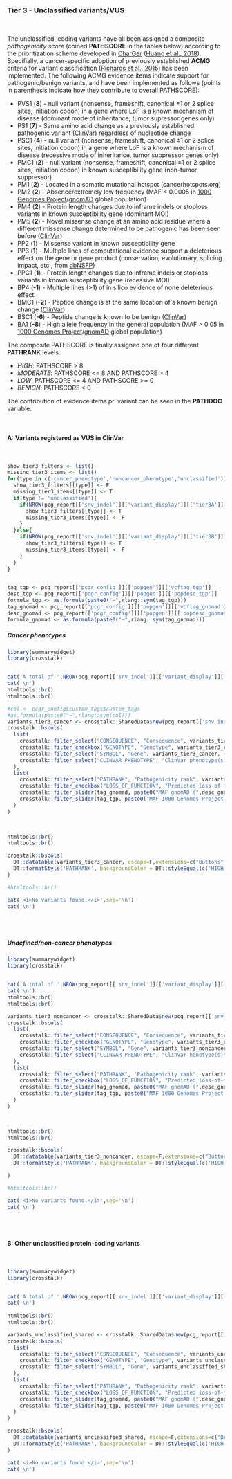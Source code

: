 ### Tier 3 - Unclassified variants/VUS 

<br>

The unclassified, coding variants have all been assigned a composite <i>pathogenicity score</i> (coined <b>PATHSCORE</b> in the tables below) according to the prioritization scheme developed in [CharGer](https://github.com/ding-lab/charger/) ([Huang et al., 2018](https://www.ncbi.nlm.nih.gov/pubmed/29625052)). Specifially, a cancer-specific adoption of previously established <b>ACMG</b> criteria for variant classification ([Richards et al., 2015](https://www.ncbi.nlm.nih.gov/pubmed/25741868)) has been implemented. The following ACMG evidence items indicate support for pathogenic/benign variants, and have been implemented as follows (points in parenthesis indicate how they contribute to overall PATHSCORE):  

* PVS1 (<b>8</b>) - null variant (nonsense, frameshift, canonical ±1 or 2 splice sites, initiation codon) in a gene where LoF is a known mechanism of disease (dominant mode of inheritance, tumor supressor genes only)
* PS1 (<b>7</b>) - Same amino acid change as a previously established pathogenic variant ([ClinVar](https://www.ncbi.nlm.nih.gov/clinvar/)) regardless of nucleotide change
* PSC1 (<b>4</b>) - null variant (nonsense, frameshift, canonical ±1 or 2 splice sites, initiation codon) in a gene where LoF is a known mechanism of disease (recessive mode of inheritance, tumor suppressor genes only)
* PMC1 (<b>2</b>) - null variant (nonsense, frameshift, canonical ±1 or 2 splice sites, initiation codon) in known susceptibility gene (non-tumor suppressor)
* PM1 (<b>2</b>) - Located in a somatic mutational hotspot (cancerhotspots.org) 
* PM2 (<b>2</b>) - Absence/extremely low frequency (MAF < 0.0005 in [1000 Genomes Project](http://www.internationalgenome.org/)/[gnomAD](http://gnomad.broadinstitute.org/) global population)
* PM4 (<b>2</b>) - Protein length changes due to inframe indels or stoploss variants in known susceptibility gene (dominant MOI)
* PM5 (<b>2</b>) - Novel missense change at an amino acid residue where a different missense change determined to be pathogenic has been seen before ([ClinVar](https://www.ncbi.nlm.nih.gov/clinvar/))
* PP2 (<b>1</b>) - Missense variant in known susceptibility gene
* PP3 (<b>1</b>) - Multiple lines of computational evidence support a deleterious effect on the gene or gene product (conservation, evolutionary, splicing impact, etc., from [dbNSFP](https://sites.google.com/site/jpopgen/dbNSFP))
* PPC1 (<b>1</b>) - Protein length changes due to inframe indels or stoploss variants in known susceptibility gene (recessive MOI)
* BP4 (<b>-1</b>) - Multiple lines (>1) of in silico evidence of none deleterious effect.
* BMC1 (<b>-2</b>) - Peptide change is at the same location of a known benign change ([ClinVar](https://www.ncbi.nlm.nih.gov/clinvar/))
* BSC1 (<b>-6</b>) - Peptide change is known to be benign ([ClinVar](https://www.ncbi.nlm.nih.gov/clinvar/))
* BA1 (<b>-8</b>) - High allele frequency in the general population (MAF > 0.05 in [1000 Genomes Project](http://www.internationalgenome.org/)/[gnomAD](http://gnomad.broadinstitute.org/) global population)


The composite PATHSCORE is finally assigned one of four different <b>PATHRANK</b> levels:

* <i>HIGH</i>: PATHSCORE > 8
* <i>MODERATE</i>: PATHSCORE <= 8 AND PATHSCORE > 4
* <i>LOW</i>: PATHSCORE <= 4 AND PATHSCORE >= 0
* <i>BENIGN</i>: PATHSCORE < 0

The contribution of evidence items pr. variant can be seen in the <b>PATHDOC</b> variable.


<br>

#### A: Variants registered as VUS in ClinVar {.tabset}

<br>

```r


show_tier3_filters <- list()
missing_tier3_items <- list()
for(type in c('cancer_phenotype','noncancer_phenotype','unclassified')){
  show_tier3_filters[[type]] <- F
  missing_tier3_items[[type]] <- T
  if(type != 'unclassified'){
    if(NROW(pcg_report[['snv_indel']][['variant_display']][['tier3A']][[type]]) > 0){
      show_tier3_filters[[type]] <- T
      missing_tier3_items[[type]] <- F
    }
  }else{
    if(NROW(pcg_report[['snv_indel']][['variant_display']][['tier3B']]) > 0){
      show_tier3_filters[[type]] <- T
      missing_tier3_items[[type]] <- F
    }
  }
}


tag_tgp <- pcg_report[['pcgr_config']][['popgen']][['vcftag_tgp']]
desc_tgp <- pcg_report[['pcgr_config']][['popgen']][['popdesc_tgp']]
formula_tgp <- as.formula(paste0("~",rlang::sym(tag_tgp)))
tag_gnomad <- pcg_report[['pcgr_config']][['popgen']][['vcftag_gnomad']]
desc_gnomad <- pcg_report[['pcgr_config']][['popgen']][['popdesc_gnomad']]
formula_gnomad <- as.formula(paste0("~",rlang::sym(tag_gnomad)))


```


##### Cancer phenotypes

```r
library(summarywidget)
library(crosstalk)


cat('A total of ',NROW(pcg_report[['snv_indel']][['variant_display']][['tier3A']][['cancer_phenotype']]), ' unique, germline variant(s) are registered as VUS in cancer phenotypes in ClinVar for the selected predisposition genes:')
cat('\n')
htmltools::br()
htmltools::br()

#col <- pcgr_config$custom_tags$custom_tags
#as.formula(paste0("~",rlang::sym(col)))
variants_tier3_cancer <- crosstalk::SharedData$new(pcg_report[['snv_indel']][['variant_display']][['tier3A']][['cancer_phenotype']])
crosstalk::bscols(
  list(
    crosstalk::filter_select("CONSEQUENCE", "Consequence", variants_tier3_cancer, ~CONSEQUENCE),
    crosstalk::filter_checkbox("GENOTYPE", "Genotype", variants_tier3_cancer, ~GENOTYPE),
    crosstalk::filter_select("SYMBOL", "Gene", variants_tier3_cancer, ~SYMBOL),
    crosstalk::filter_select("CLINVAR_PHENOTYPE", "ClinVar phenotype(s)", variants_tier3_cancer, ~CLINVAR_PHENOTYPE)
  ),
  list(
    crosstalk::filter_select("PATHRANK", "Pathogenicity rank", variants_tier3_cancer, ~PATHRANK),
    crosstalk::filter_checkbox("LOSS_OF_FUNCTION", "Predicted loss-of-function variant", variants_tier3_cancer, ~LOSS_OF_FUNCTION),
    crosstalk::filter_slider(tag_gnomad, paste0("MAF gnomAD (",desc_gnomad,")"), variants_tier3_cancer, formula_gnomad, sep="",ticks = F),
    crosstalk::filter_slider(tag_tgp, paste0("MAF 1000 Genomes Project (",desc_tgp,")"), variants_tier3_cancer, formula_tgp, sep="",ticks = F)
  )
)

    

htmltools::br()
htmltools::br()

crosstalk::bscols(
  DT::datatable(variants_tier3_cancer, escape=F,extensions=c("Buttons","Responsive"), width = "100%",options=list(buttons = c('csv','excel'),dom = 'Bfrtip')) %>%
  DT::formatStyle('PATHRANK', backgroundColor = DT::styleEqual(c('HIGH','MODERATE','LOW','BENIGN'), c("#F46D43","#FDAE61","#FEE08B","#78C679")))
)

#htmltools::br()

```

```r
cat('<i>No variants found.</i>',sep='\n')
cat('\n')
```
<br><br>

##### Undefined/non-cancer phenotypes

```r
library(summarywidget)
library(crosstalk)


cat('A total of ',NROW(pcg_report[['snv_indel']][['variant_display']][['tier3A']][['noncancer_phenotype']]), ' unique, germline variant(s) are registered as VUS in undefined/non-cancer phenotypes in ClinVar for the selected predisposition genes:')
cat('\n')
htmltools::br()
htmltools::br()

variants_tier3_noncancer <- crosstalk::SharedData$new(pcg_report[['snv_indel']][['variant_display']][['tier3A']][['noncancer_phenotype']])
crosstalk::bscols(
  list(
    crosstalk::filter_select("CONSEQUENCE", "Consequence", variants_tier3_noncancer, ~CONSEQUENCE),
    crosstalk::filter_checkbox("GENOTYPE", "Genotype", variants_tier3_noncancer, ~GENOTYPE),
    crosstalk::filter_select("SYMBOL", "Gene", variants_tier3_noncancer, ~SYMBOL),
    crosstalk::filter_select("CLINVAR_PHENOTYPE", "ClinVar henotype(s)", variants_tier3_noncancer, ~CLINVAR_PHENOTYPE)
  ),
  list(
    crosstalk::filter_select("PATHRANK", "Pathogenicity rank", variants_tier3_noncancer, ~PATHRANK),
    crosstalk::filter_checkbox("LOSS_OF_FUNCTION", "Predicted loss-of-function variant", variants_tier3_noncancer, ~LOSS_OF_FUNCTION),
    crosstalk::filter_slider(tag_gnomad, paste0("MAF gnomAD (",desc_gnomad,")"), variants_tier3_noncancer, formula_gnomad, sep="",ticks = F),
    crosstalk::filter_slider(tag_tgp, paste0("MAF 1000 Genomes Project (",desc_tgp,")"), variants_tier3_noncancer, formula_tgp, sep="",ticks = F)
  )
)

    

htmltools::br()
htmltools::br()

crosstalk::bscols(
  DT::datatable(variants_tier3_noncancer, escape=F,extensions=c("Buttons","Responsive"), width = "100%",options=list(buttons = c('csv','excel'),dom = 'Bfrtip')) %>%
  DT::formatStyle('PATHRANK', backgroundColor = DT::styleEqual(c('HIGH','MODERATE','LOW','BENIGN'), c("#F46D43","#FDAE61","#FEE08B","#78C679")))

)

#htmltools::br()

```

```r
cat('<i>No variants found.</i>',sep='\n')
cat('\n')
```
<br><br>


#### B: Other unclassified protein-coding variants

<br>

```r
library(summarywidget)
library(crosstalk)


cat('A total of ',NROW(pcg_report[['snv_indel']][['variant_display']][['tier3B']]),' unique and protein-coding germline variant(s) are also found in the selected cancer predisposition genes. This subset is limited to variants that are **novel** (i.e. not found) or **rare**  (i.e. MAF < ',pcg_report[['pcgr_config']][['maf_limits']][['maf_gnomad']],'/',pcg_report[['pcgr_config']][['maf_limits']][['maf_tgp']],') in the ',desc_gnomad,' gnomAD population/',desc_tgp,' 1000 Genomes Project population:')
cat('\n')
    
htmltools::br()
htmltools::br()

variants_unclassified_shared <- crosstalk::SharedData$new(pcg_report[['snv_indel']][['variant_display']][['tier3B']])
crosstalk::bscols(
  list(
    crosstalk::filter_select("CONSEQUENCE", "Consequence", variants_unclassified_shared, ~CONSEQUENCE),
    crosstalk::filter_checkbox("GENOTYPE", "Genotype", variants_unclassified_shared, ~GENOTYPE),
    crosstalk::filter_select("SYMBOL", "Gene", variants_unclassified_shared, ~SYMBOL)
  ),
  list(
    crosstalk::filter_select("PATHRANK", "Pathogenicity rank", variants_unclassified_shared, ~PATHRANK),
    crosstalk::filter_checkbox("LOSS_OF_FUNCTION", "Predicted loss-of-function variant", variants_unclassified_shared, ~LOSS_OF_FUNCTION),
    crosstalk::filter_slider(tag_gnomad, paste0("MAF gnomAD (",desc_gnomad,")"), variants_unclassified_shared, formula_gnomad, sep="",ticks = F),
    crosstalk::filter_slider(tag_tgp, paste0("MAF 1000 Genomes Project (",desc_tgp,")"), variants_unclassified_shared, formula_tgp, sep="",ticks = F)
  )
)

crosstalk::bscols(
  DT::datatable(variants_unclassified_shared, escape=F,extensions=c("Buttons","Responsive"), width = "100%",options=list(buttons = c('csv','excel'),dom = 'Bfrtip')) %>%
  DT::formatStyle('PATHRANK', backgroundColor = DT::styleEqual(c('HIGH','MODERATE','LOW','BENIGN'), c("#F46D43","#FDAE61","#FEE08B","#78C679")))
)

```

```r
cat('<i>No variants found.</i>',sep='\n')
cat('\n')
```

<br><br>

<br>

